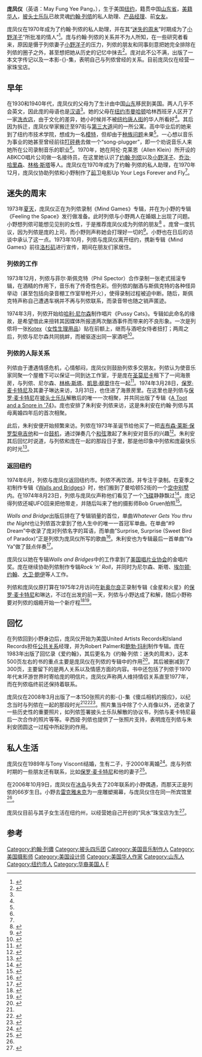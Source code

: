 {{noteTA
|G1=Show
|1=zh-hans:高洁丝;zh-hant:靠得住;
|2=zh-hans:吉布森;zh-hant:吉普森;
|3=zh-hans:列侬; zh-tw:藍儂; zh-hk:連儂;
}}
{{Infobox entertainer
| name        = 庞凤仪<br>{{lang|en|May Pang}}
| type     = 幕后
| image  = May Pang 2002.jpg
| imagesize   = 220px
| 国籍 = {{USA}}
| birthdate  = {{birth date and age|1950|10|24}}  
| birthplace = {{USA}}[[纽约市|纽约市]]
| 籍贯   = {{CHN}}[[山东省|山东省]]
| spouse      = {{le|Tony Visconti}}<br>（1989～2000，二子）
| children    = Sebastian<br>Lara
| website     = [http://www.maypang.com/ www.maypang.com]<br>[http://www.maypang-amin.com/ www.maypang-amin.com]
}}
'''庞凤仪'''（英语：May Fung Yee Pang，{{bd|1950年|10月24日|||catIdx=P庞}}），生于美国[[纽约|纽约]]，籍贯中国[[山东省|山东省]]，[[美籍华人|美籍华人]]，[[披头士乐队|披头士乐队]]已故灵魂[[约翰·列侬|约翰·列侬]]的私人助理、[[产品经理|产品经理]]、前[[女友|女友]]。

庞凤仪在1970年成为了约翰·列侬的私人助理，并在其“[[约翰·列侬#1973－75年：“迷失的周末”|迷失的周末]]”时期成为了[[小野洋子|小野洋子]]“所批准的情人”<ref name="sohu">{{cite web|language=zh-hans|url=http://news.sohu.com/20080430/n256608626.shtml|title=列侬华裔情人出书说往事 一起度过事业低潮|publisher=国际在线|date=2008年4月30日|accessdate=2010年5月8日|archive-date=2014年2月27日|archive-url=https://web.archive.org/web/20140227205323/http://news.sohu.com/20080430/n256608626.shtml|dead-url=no}}</ref>。庞与约翰·列侬的关系并不为人所知，在一些研究者看来，原因是慑于列侬妻子[[小野洋子|小野洋子]]的压力，列侬的朋友和同事刻意把她完全排除在列侬的圈子之外，甚至想把她从历史的记忆中抹去<ref name="南方周末">{{cite web|language=zh-hans|url=http://www.infzm.com/content/14553|title=庞凤仪 约翰·列侬的影子情人|publisher=南方周末|date=2008-07-11|accessdate=2010年5月8日|archive-date=2013-04-26|archive-url=https://archive.is/20130426192143/http://www.infzm.com/content/14553|dead-url=no}}</ref>。庞对此不公不满，出版了一本文字传记以及一本影-{}-集，表明自己与列侬曾经的关系。目前庞凤仪在经营一家珠宝店。

==早年==
在1930和1940年代，庞凤仪的父母为了生计由中国[[山东|山东]]移民到美国。两人几乎不会英文，因此庞的母语也是[[汉语|汉语]]<ref name="南方周末" />。她的父母在[[纽约市|纽约市]][[曼哈顿|曼哈顿]]哈林西班牙人区开了一家[[洗衣店|洗衣店]]，由于文化的差异，她小时候并不被[[纽约唐人街|纽约唐人街]]的华人所看好<ref name="YellowWorldPangInterview"/>。其后因为拆迁，庞凤仪举家搬迁至97街与[[第三大道|第三大道]]间的一所公寓。高中毕业后的她来到了纽约市技术学院，想成为一名[[模特|模特]]，但却由于[[种族主义|种族问题]]未果<ref name="YellowWorldPangInterview" />。一心想以音乐为事业的她甚至曾经前往[[叮砰巷|叮砰巷]]去做一个“song-plugger”，即一个劝说音乐人来她所在公司录制音乐的职业<ref name="YellowWorldPangInterview" />。1970年，她在阿伦·克莱恩（Allen Klein）所开设的ABKCO唱片公司做一名接待员，在这里她认识了[[约翰·列侬|约翰·列侬]]以及[[小野洋子|小野洋子]]、[[乔治·哈里森|乔治·哈里森]]、[[林格·斯塔|林格·斯塔]]等人。庞凤仪在1970年成为了约翰·列侬的私人助理，在1970年12月，庞凤仪协助列侬和小野制作了[[前卫|前卫]]电影Up Your Legs Forever and Fly<ref name="YellowWorldPangInterview" />。
==迷失的周末==
1973年[[夏天|夏天]]，庞凤仪正在为列侬录制《Mind Games》专辑，并在为小野的专辑《Feeling the Space》发行做准备。此时列侬与小野两人在婚姻上出现了问题。小野想列侬可能想见见别的女性，于是推荐庞凤仪成为列侬的朋友<ref name="MyloveforlostLennon">{{cite web |language=en |first=Peter |last=Grant |url=http://icliverpool.icnetwork.co.uk/0100news/0100regionalnews/tm_objectid=15365770&method=full&siteid=50061-name_page.html |title=My love for 'lost' Lennon |publisher=[[Liverpool_Echo|Liverpool Echo]] |date=2005-04-04 |accessdate=2010-08-18 |archive-date=2012-02-07 |archive-url=https://web.archive.org/web/20120207152006/http://icliverpool.icnetwork.co.uk/0100news/0100regionalnews/tm_objectid%3D15365770%26method%3Dfull%26siteid%3D50061-name_page.html |dead-url=no }}</ref> 。庞曾一度抗议，因为列侬是庞的上司，而小野则声称她会打理好一切的<ref name="LostLennonInterviews">{{cite web |first=Geoffrey Giuliano |last=Brenda Giuliano |url=http://books.google.com/books?id=kVpXvJn0ZZIC&pg=RA2-PA260&vq=Pang&dq=%22may+pang%22&sig=Hj2UDX8oShYBLRaF0QQtijEBrjc#PRA2-PA213,M1 |title=Press Release Interview with May Pang |publisher=Google Books |accessdate=2010-08-18 |archive-date=2014-01-03 |archive-url=https://web.archive.org/web/20140103093139/http://books.google.com/books?id=kVpXvJn0ZZIC&pg=RA2-PA260&vq=Pang&dq=%22may+pang%22&sig=Hj2UDX8oShYBLRaF0QQtijEBrjc#PRA2-PA213,M1 |dead-url=no }}</ref>。小野也在日后的访谈中承认了这一点{{r|kane|page=70}}。1973年10月，列侬与庞凤仪离开纽约，携新专辑《Mind Games》前往[[洛杉矶|洛杉矶]]进行宣传，期间在朋友们家居住{{r|harry|}}。

===列侬的工作===
1973年12月，列侬与菲尔·斯佩克特（Phil Spector）合作录制一张老式摇滚专辑，在酒精的作用下，音乐有了传奇性色彩。但列侬的酗酒与斯佩克特的各种怪异举动（甚至包括向录音棚工作室举枪开火），使得录制过程被迫中断。随后，斯佩克特声称自己遭遇车祸并不再与列侬联系，而录音带也随之销声匿迹。

1974年3月，列侬开始给[[哈利·尼尔森|哈利·尼尔森]]制作唱片《Pussy Cats》。专辑如此命名的缘故，是希望借此来扭转其因媒体所报道两次酗酒事件而带来的不良形象。一次是列侬将一张[[Kotex|Kotex]]（[[女性生理用品|女性生理用品]]）贴在前额上，继而与酒吧女侍者扭打；两周之后，列侬与尼尔森共同挑衅{{Link-en|史莫瑟兄弟|Smothers Brothers|史莫瑟兄弟}}，而被驱逐出同一家酒吧<ref>{{cite web |language= en |last= Hamill |first= Pete |date= June 5, 1975 |url= http://www.rollingstone.com/news/story/8898794/long_nights_journey_into_day |title= The John Lennon Rolling Stone Interview |work= [[Rolling_Stone|Rolling Stone]] |accessdate= 2007-08-29 |archive-date= 2007-12-03 |archive-url= https://web.archive.org/web/20071203145633/http://www.rollingstone.com/news/story/8898794/long_nights_journey_into_day |dead-url= no }}</ref>。

===列侬的人际关系===
列侬由于遭遇情感危机，心情郁闷，庞凤仪则鼓励列侬多交朋友。列侬认为使音乐家同聚一个屋檐下可以保证一同到达工作室，于是庞在[[圣莫尼卡|圣莫尼卡]]租下了一间海景房，与列侬、尼尔森、[[林格·斯塔|林格·斯塔]]、[[凱思·穆恩|凱思·穆恩]]住在一起<ref>{{cite web |language=en |last=Gilmore |first=Mikal |date=December 5, 2005 |url=http://www.rollingstone.com/news/story/8898300/lennon_lives_forever |title=Lennon Lives Forever |work=[[Rolling_Stone|Rolling Stone]] |accessdate=2007-09-07 |archive-date=2007-05-28 |archive-url=https://web.archive.org/web/20070528225215/http://www.rollingstone.com/news/story/8898300/lennon_lives_forever |dead-url=no }}</ref>。1974年3月28日，[[保罗·麦卡特尼|保罗·麦卡特尼]]及其妻子琳达来访，3月31日，也住进了海景房里。在这里也是列侬与[[保罗·麦卡特尼|保罗·麦卡特尼]]在[[披头士乐队|披头士乐队]]解散后的唯一一次相聚，并共同出版了专辑《[[A_Toot_and_a_Snore_in_'74|A Toot and a Snore in '74]]》。庞也安排了朱利安·列侬来访，这是朱利安在约翰·列侬与其母离婚四年后的首次相聚{{r|cynthia|page=336-340}}。

此后，朱利安便开始频繁来访。列侬在1973年圣诞节给他买了一把[[吉布森·莱斯·保罗型电吉他|吉布森·莱斯·保罗型电吉他]]和一台[[鼓机|鼓机]]，通过弹奏几个[[和弦|和弦]]激起了朱利安对音乐的兴趣<ref>{{cite web|language=en |url=http://www.lennon.net/memorabilia/blackguitar.shtml |title=Memorabilia: The Julian Lennon Collection |publisher=Lennon.net |accessdate=2007-08-28 |deadurl=yes |archiveurl=https://web.archive.org/web/20110625200750/http://www.lennon.net/memorabilia/blackguitar.shtml |archivedate=2011-06-25 }}</ref>{{r|cynthia|page=345}}。朱利安其后回忆时说道，与列侬和庞在一起的那段日子里，那是他印象中列侬和庞最快乐的时光<ref>{{cite news | language=en | url=http://entertainment.timesonline.co.uk/tol/arts_and_entertainment/music/article6492509.ece?token=null&offset=12&page=2 | work=The Times | location=London | title=Julian Lennon gives family peace a chance | first=Richard | last=Brooks | date=2009-06-13 | accessdate=2010-05-12 | archive-date=2011-06-17 | archive-url=https://web.archive.org/web/20110617012950/http://entertainment.timesonline.co.uk/tol/arts_and_entertainment/music/article6492509.ece?token=null&offset=12&page=2 | dead-url=no }}</ref>。

===返回纽约===
1974年6月，列侬与庞凤仪返回纽约市。列侬不再饮酒，并专注于录制。在夏季之初制作专辑《[[Walls_and_Bridges|Walls and Bridges]]》时，他们搬到了曼哈顿52街的一个[[空中别墅|空中别墅]]内。在1974年8月23日，列侬与庞凤仪声称他们看见了一个[[飞碟|飞碟]]静静飘过<ref name="LennonUFO">{{cite web|language=en |url=http://hamptonroads.com/node/54411 |title=A history of UFOs |publisher=Pilot online |accessdate=2008-01-12 |deadurl=yes |archiveurl=https://web.archive.org/web/20110522081123/http://hamptonroads.com/node/54411 |archivedate=2011-05-22 }}</ref>。庞记得列侬还喊UFO回来把他带走，并随后叫来了他的摄影师Bob Gruen拍照<ref name="UFOLennonSighting">{{cite web |first=Larry |last=Warren |url=http://www.ufoevidence.org/Cases/CaseSubarticle.asp?ID=543 |title=There’s UFOs Over New York and John Lennon Wasn’t Too Surprised |publisher=UFO Evidence |accessdate=2010-08-19 |archive-date=2010-06-16 |archive-url=https://web.archive.org/web/20100616055833/http://ufoevidence.org/Cases/CaseSubarticle.asp?ID=543 |dead-url=no }}</ref>。

''Walls and Bridge''出版后排在了专辑销量的首位，单曲''Whatever Gets You thru the Night''也让列侬首次拿到了他人生中的唯一一首冠军单曲。在单曲“#9 Dream”中收录了庞对列侬名字的耳语，而单曲”Surprise, Surprise (Sweet Bird of Paradox)”正是列侬为庞凤仪所写的歌曲<ref name="InterviewMayPang">{{cite web |first=Dave |last=White |url=http://classicrock.about.com/od/johnlennon/a/may_pang.htm |title=Lennon's "Lost Weekend" Lover |publisher=About, Classic Rock |accessdate=2008-01-10 |archive-date=2011-06-09 |archive-url=https://web.archive.org/web/20110609074216/http://classicrock.about.com/od/johnlennon/a/may_pang.htm |dead-url=no }}</ref>。朱利安也为专辑最后一首单曲“Ya Ya”做了鼓点伴奏<ref name="RollingWallsBridgesreview">{{cite web|first=Ben|last=Gerson|url=http://www.rollingstone.com/artists/johnlennon/albums/album/170665/review/5945311/walls_and_bridges|title=Wall and Bridges LP|work=[[Rolling_Stone|Rolling Stone]]|date=1974-11-21|accessdate=2008-02-28|archive-date=2008-01-16|archive-url=https://web.archive.org/web/20080116025711/http://www.rollingstone.com/artists/johnlennon/albums/album/170665/review/5945311/walls_and_bridges|dead-url=no}}</ref>{{r|cynthia|page=344}}。

庞凤仪以她在专辑''Walls and Bridges''中的工作拿到了[[美国唱片业协会|美国唱片业协会]]的金唱片奖。庞在继续协助列侬制作专辑''Rock 'n' Roll''，并同时为尼尔森、斯塔、[[埃尔顿·约翰|埃尔顿·约翰]]、[[大卫·鲍伊|大卫·鲍伊]]等人工作{{r|harry|}}。

列侬和庞凤仪原打算在1975年2月访问在[[新奥尔良|新奥尔良]]正录制专辑《金星和火星》的[[保罗·麦卡特尼|保罗·麦卡特尼]]和琳达，不过在出发的前一天，列侬与小野达成了和解，随后小野称要对列侬的烟瘾开始一个新疗程<ref name="LennonVisitsMcCartney">{{cite web |first=Roger |last=Friedman |url=http://www.foxnews.com/story/0,2933,35067,00.html |title=Beatles: Lennon planned to meet McCartney in 1974 |publisher=Fox News |date=2001-09-05 |accessdate=2008-01-11 |archive-url=https://web.archive.org/web/20080103045538/http://www.foxnews.com/story/0,2933,35067,00.html |archive-date=2008-01-03 |dead-url=yes }}</ref><ref name="SweetBird">{{cite web |url=http://www.angelfire.com/music2/20yearsgone/sweetbird.html |title=Sweet Bird of Paradox |publisher=Angelfire |accessdate=2008-01-12 |archive-url=https://web.archive.org/web/20071230063455/http://www.angelfire.com/music2/20yearsgone/sweetbird.html |archive-date=2007-12-30 |dead-url=yes }}</ref>。

==回忆==
在列侬回到小野身边后，庞凤仪开始为美国United Artists Records和Island Records担任[[公共关系|公共关系]]经理，并为Robert Palmer和[[鲍勃·玛利|鲍勃·玛利]]制作专辑。庞在1983年出版了回忆录《爱约翰》，其后更名为《约翰·列侬：迷失的周末》，这本500页左右的书的重点主要是庞凤仪在列侬的专辑中的作用<ref name="InterviewMayPang2">{{cite web |author=Ronnie |url=http://earcandy_mag.tripod.com/maypang.htm |title=Interview with May Pang |publisher=Ear Candy |accessdate=2008-01-12 |archive-url=https://web.archive.org/web/20071210032709/http://earcandy_mag.tripod.com/maypang.htm |archive-date=2007-12-10 |dead-url=yes }}</ref>。其后被删减到了300页，主要留下的是两人关系以及情感方面的内容。书中还包括了列侬于1970年代末环游世界时寄给庞的明信片。庞凤仪声称两人维持情侣关系直至1977年，而在列侬临终前还保持着联系{{r|cynthia|page=379}}。

庞凤仪在2008年3月出版了一本150张照片的影-{}-集《傻瓜相机的报应》，以纪念当时与列侬在一起的那段时光<ref name="sohu" /><ref name="John LennonPicturesWithout Music">{{cite web |first=Roger |last=Friedman |url=http://www.foxnews.com/story/0,2933,292350,00.html |title=John Lennon: Pictures Without Music |publisher=Fox News |date=2007-08-07 |accessdate=2008-01-11 |archive-url=https://web.archive.org/web/20080117081204/http://www.foxnews.com/story/0,2933,292350,00.html |archive-date=2008-01-17 |dead-url=yes }}</ref><ref name="AmazonRef">{{cite web |url=http://www.amazon.com/Instamatic-Karma-Photographs-John-Lennon/dp/031237741X |title=Instamatic Karma |publisher=Amazon |accessdate=2008-01-11 |archive-date=2008-01-25 |archive-url=https://web.archive.org/web/20080125172935/http://www.amazon.com/Instamatic-Karma-Photographs-John-Lennon/dp/031237741X |dead-url=no }}</ref>。照片集当中除了个人肖像以外，还收录了一些历史性的重要照片，如列侬签署披头士乐队解散的协议书，列侬与麦卡特尼最后一次合作的照片等等。辛西娅·列侬也提供了一张照片支持，表明庞在列侬与朱利安团圆这一过程中所起到的作用。

==私人生活==
庞凤仪在1989年与Tony Visconti结婚，生有二子，于2000年离婚<ref name="YellowWorldPangInterview">{{cite web|first= |last= |url=http://www.forums.yellowworld.org/showthread.php?t=23504 |title=May Pang is a legend in the Rock n' Roll world |publisher=Asiancemagazine |date=2003-09-01 |accessdate=2008-01-18 |deadurl=yes |archiveurl=https://web.archive.org/web/20111003005630/http://www.forums.yellowworld.org/showthread.php?t=23504 |archivedate=2011-10-03 }}</ref>。庞与列侬时期的一些朋友还有联系，比如[[保罗·麦卡特尼|保罗·麦卡特尼]]和他的妻子<ref name="fox news">{{cite web|title=Lennon Planned to Visit McCartney In 1974:|url=http://www.foxnews.com/story/0,2933,35067,00.html|accessdate=2007-08-16|archive-url=https://web.archive.org/web/20070819035616/http://www.foxnews.com/story/0,2933,35067,00.html|archive-date=2007-08-19|dead-url=yes}}</ref>。

在2006年10月9日，庞凤仪在[[冰岛|冰岛]]与失去了20年联系的小野偶遇，而那天正是列侬的66岁生日。小野去[[雷克雅未克|雷克雅未克]]为一座雕塑揭幕，与庞凤仪住在同一所宾馆里<ref name="InterviewMayPang"/>。

庞凤仪目前与其子女生活在纽约州，以经营她自己开创的“风水”珠宝店为生<ref name="Feng Shui">{{cite web|title=MAY PANG: NEVER-BEFORE-SEEN PHOTOS OF JOHN LENNON|url=http://dishmag.com/issue79/music-film/7622/may-pang-never-before-seen-photos-of-john-lennon/|date=2010-8|accessdate=2010-08-19|archive-url=https://web.archive.org/web/20100323012919/http://dishmag.com/issue79/music-film/7622/may-pang-never-before-seen-photos-of-john-lennon|archive-date=2010-03-23|dead-url=yes}}</ref>。

==参考==
{{reflist|2|refs=
<ref name="kane">{{cite book | author=Kane, Larry | authorlink=Larry Kane | title=Lennon Revealed | publisher=Running Press Book Publishers | year=2005 | isbn=0762423641 | url=http://www.lennonrevealed.com/ | accessdate=2007-08-16 | deadurl=yes | archiveurl=https://archive.is/20121208223932/http://www.lennonrevealed.com/ | archivedate=2012-12-08 }}</ref>
<ref name="harry">{{cite book | author=Harry, Bill |authorlink= Bill Harry | title=John Lennon Encyclopedia| publisher=Bargain Price (Paperback)| year=1990 | isbn=0753504049}}</ref>
<ref name="cynthia">{{cite book | author=Lennon, Cynthia |authorlink=Cynthia Lennon | title=John| publisher=[[Hodder_&_Stoughton|Hodder & Stoughton]]| year=2006 | isbn=0340898283}}</ref>
}}
{{约翰·列侬}}
{{披头士乐队}}

{{Authority control}}
{{DEFAULTSORT:P}}
[[Category:約翰·列儂|Category:約翰·列儂]]
[[Category:披头四乐团|Category:披头四乐团]]
[[Category:美国音乐制作人|Category:美国音乐制作人]]
[[Category:美国摄影师|Category:美国摄影师]]
[[Category:美国设计师|Category:美国设计师]]
[[Category:美国华人作家|Category:美国华人作家]]
[[Category:山东人|Category:山东人]]
[[Category:纽约市人|Category:纽约市人]]
[[Category:华裔美国人|Category:华裔美国人]]
[[Category:龐姓|F]]